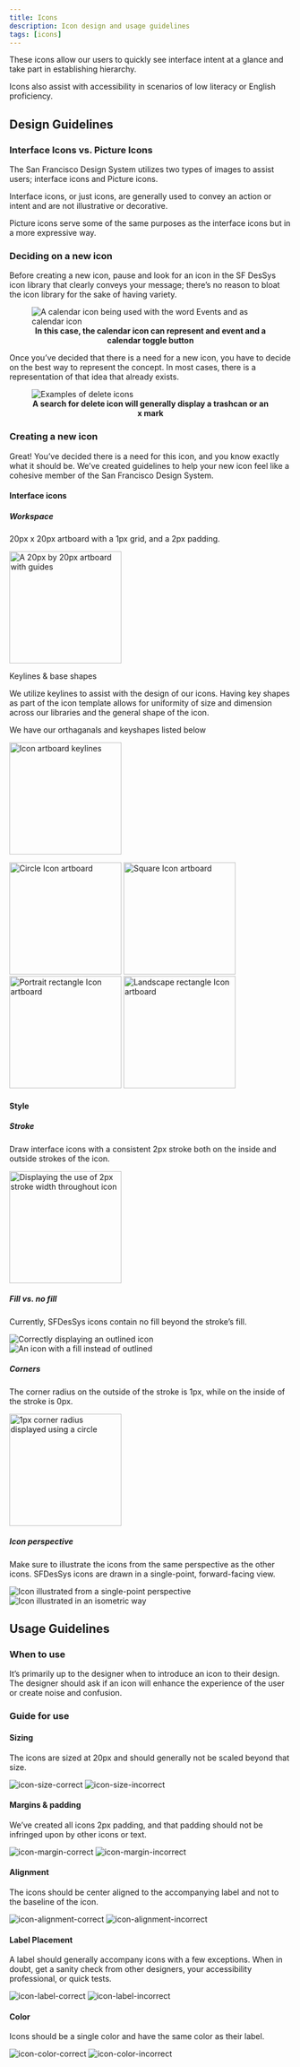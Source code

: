 ```yaml
---
title: Icons
description: Icon design and usage guidelines
tags: [icons]
---
```




These icons allow our users to quickly see interface intent at a glance and take part in establishing hierarchy.

Icons also assist with accessibility in scenarios of low literacy or English proficiency.

## Design Guidelines

### Interface Icons vs. Picture Icons

The San Francisco Design System utilizes two types of images to assist users; interface icons and Picture icons.

Interface icons, or just icons, are generally used to convey an action or intent and are not illustrative or decorative.

Picture icons serve some of the same purposes as the interface icons but in a more expressive way.

### Deciding on a new icon

Before creating a new icon, pause and look for an icon in the SF DesSys icon library that clearly conveys your message; there’s no reason to bloat the icon library for the sake of having variety.

<BigLink link="../libraries/iconsLibrary" label="SF DesSys icon library" />

<figure>
  <img
    className="w-1/1"
    alt="A calendar icon being used with the word Events and as calendar icon"
    src="https://user-images.githubusercontent.com/957314/152218822-6ca3e515-61df-4450-b287-9db715513ea0.png"
  />
  <figcaption align="center">
    <b>
      In this case, the calendar icon can represent and event and a calendar
      toggle button
    </b>
  </figcaption>
</figure>

Once you’ve decided that there is a need for a new icon, you have to decide on the best way to represent the concept. In most cases, there is a representation of that idea that already exists.

<figure>
  <img
    className="w-1/1"
    alt="Examples of delete icons"
    src="https://user-images.githubusercontent.com/957314/151464294-ac829556-2d12-49bb-b48d-14098d5dce13.png"
  />
  <figcaption align="center">
    <b>
      A search for delete icon will generally display a trashcan or an x mark
    </b>
  </figcaption>
</figure>

### Creating a new icon

Great! You’ve decided there is a need for this icon, and you know exactly what it should be. We’ve created guidelines to help your new icon feel like a cohesive member of the San Francisco Design System.

#### Interface icons

##### Workspace

20px x 20px artboard with a 1px grid, and a 2px padding.

<img
  width="200"
  alt="A 20px by 20px artboard with guides"
  src="https://user-images.githubusercontent.com/957314/151464344-9e35ce06-6602-4d9b-bc5f-cffd3f032d04.png"
/>

Keylines & base shapes

We utilize keylines to assist with the design of our icons. Having key shapes as part of the icon template allows for uniformity of size and dimension across our libraries and the general shape of the icon.

We have our orthaganals and keyshapes listed below

<img
  width="200"
  alt="Icon artboard keylines"
  src="https://user-images.githubusercontent.com/957314/151464591-dbf2724d-0cd9-45f2-b235-ef9a2634eb3b.png"
/>

<img
  width="200"
  alt="Circle Icon artboard"
  src="https://user-images.githubusercontent.com/957314/151464587-ea791823-872e-44d6-bdd1-9d5cf7f7ff7d.png"
/>
<img
  width="200"
  alt="Square Icon artboard"
  src="https://user-images.githubusercontent.com/957314/151464590-b9caa719-685a-47c8-aca6-b930b595ffe7.png"
/>
<img
  width="200"
  alt="Portrait rectangle Icon artboard"
  src="https://user-images.githubusercontent.com/957314/151464589-20fe39fb-6553-4863-b1d7-81bc7d88e455.png"
/>
<img
  width="200"
  alt="Landscape rectangle Icon artboard"
  src="https://user-images.githubusercontent.com/957314/151464588-4e40b571-f8bb-4538-8c6f-a47957339b31.png"
/>

#### Style

##### Stroke

Draw interface icons with a consistent 2px stroke both on the inside and outside strokes of the icon.

<img
  width="200"
  alt="Displaying the use of 2px stroke width throughout icon"
  src="https://user-images.githubusercontent.com/957314/151464770-67b3f744-8b1a-48e0-91f5-8eb61fd680bf.png"
/>

##### Fill vs. no fill

Currently, SFDesSys icons contain no fill beyond the stroke’s fill.

<DoDont>
  <Do reasons={["Icon is drawn with a stroke only"]}>
    <img
      className="w-1/1"
      alt="Correctly displaying an outlined icon"
      src="https://user-images.githubusercontent.com/957314/151464853-902b51be-0c6b-4794-b79e-ab711ac32329.png"
    />
  </Do>
  <Dont reasons={["The icon should not be filled with color"]}>
    <img
      className="w-1/1"
      alt="An icon with a fill instead of outlined"
      src="https://user-images.githubusercontent.com/957314/151464961-e526f296-bb78-45a0-8321-bc5c210792cb.png"
    />
  </Dont>
</DoDont>

##### Corners

The corner radius on the outside of the stroke is 1px, while on the inside of the stroke is 0px.

<img
  width="200"
  alt="1px corner radius displayed using a circle"
  src="https://user-images.githubusercontent.com/957314/151464813-5acc3f81-da90-49fe-99a6-d8519bbc4fe1.png"
/>

##### Icon perspective

Make sure to illustrate the icons from the same perspective as the other icons. SFDesSys icons are drawn in a single-point, forward-facing view.

<DoDont>
  <Do reasons={["Icons should be drawn from a single point"]}>
    <img
      className="w-1/1"
      alt="Icon illustrated from a single-point perspective"
      src="https://user-images.githubusercontent.com/957314/151465020-1a5c43cc-ba9f-4731-b6ee-b76cfe553a9d.png"
    />
  </Do>
  <Dont reasons={["Icon is drawn in an isometric style"]}>
    <img
      className="w-1/1"
      alt="Icon illustrated in an isometric way"
      src="https://user-images.githubusercontent.com/957314/151465093-5b4e364d-793b-464b-86e3-ac34465c2cb2.png"
    />
  </Dont>
</DoDont>

## Usage Guidelines

### When to use

It’s primarily up to the designer when to introduce an icon to their design. The designer should ask if an icon will enhance the experience of the user or create noise and confusion.

### Guide for use

#### Sizing

The icons are sized at 20px and should generally not be scaled beyond that size.

<DoDont>
  <Do reasons={["Icon is implemented at 20px"]}>
    <img
      className="w-1/1"
      alt="icon-size-correct"
      src="https://user-images.githubusercontent.com/957314/151465258-0f916e68-b94b-4183-9853-2aa8805f3ea6.png"
    />
  </Do>
  <Dont reasons={["Icon has been scaled beyond the recommended 20px"]}>
    <img
      className="w-1/1"
      alt="icon-size-incorrect"
      src="https://user-images.githubusercontent.com/957314/151465276-4ee44c10-dbfc-435f-83a0-e0ba1e342f7a.png"
    />
  </Dont>
</DoDont>

#### Margins & padding

We’ve created all icons 2px padding, and that padding should not be infringed upon by other icons or text.

<DoDont>
  <Do reasons={["The right padding of the icon is respected"]}>
    <img
      className="w-1/1"
      alt="icon-margin-correct"
      src="https://user-images.githubusercontent.com/957314/151465295-84677aab-e5f0-4c66-8935-00b3c4c7d4ac.png"
    />
  </Do>
  <Dont
    reasons={[
      "The right padding on the icon has been ignored and crowds the label",
    ]}
  >
    <img
      className="w-1/1"
      alt="icon-margin-incorrect"
      src="https://user-images.githubusercontent.com/957314/151465312-a47a07b4-e280-4e94-9415-c2a3fb7933cc.png"
    />
  </Dont>
</DoDont>

#### Alignment

The icons should be center aligned to the accompanying label and not to the baseline of the icon.

<DoDont>
  <Do reasons={["Icon is center aligned with the label"]}>
    <img
      className="w-1/1"
      alt="icon-alignment-correct"
      src="https://user-images.githubusercontent.com/957314/151465336-51e25205-6332-4d40-b7ff-4e6b3778fc3c.png"
    />
  </Do>
  <Dont reasons={["The icon and text should not sit on the same baseline"]}>
    <img
      className="w-1/1"
      alt="icon-alignment-incorrect"
      src="https://user-images.githubusercontent.com/957314/151465355-161d8d63-27e7-4836-b174-7b583dec1202.png"
    />
  </Dont>
</DoDont>

#### Label Placement

A label should generally accompany icons with a few exceptions. When in doubt, get a sanity check from other designers, your accessibility professional, or quick tests.

<DoDont>
  <Do reasons={["An uncommon icon has an accompanying label for clarity"]}>
    <img
      className="w-1/1"
      alt="icon-label-correct"
      src="https://user-images.githubusercontent.com/957314/151465383-ed53a872-1579-4f89-8a8b-c492735e7e09.png"
    />
  </Do>
  <Dont
    reasons={[
      "The icon is alone in the button and its purpose may not be clear",
    ]}
  >
    <img
      className="w-1/1"
      alt="icon-label-incorrect"
      src="https://user-images.githubusercontent.com/957314/151465406-0c81e84a-5916-4d44-8a20-66c8d6b36142.png"
    />
  </Dont>
</DoDont>

#### Color

Icons should be a single color and have the same color as their label.

<DoDont>
  <Do reasons={["The icon and label are both the same slate blue"]}>
    <img
      className="w-1/1"
      alt="icon-color-correct"
      src="https://user-images.githubusercontent.com/957314/151465434-449ccd31-a1e4-48f5-a8b6-38f9b87632b1.png"
    />
  </Do>
  <Dont reasons={["The icon's color should be updated to match the label"]}>
    <img
      className="w-1/1"
      alt="icon-color-incorrect"
      src="https://user-images.githubusercontent.com/957314/151465468-c3ca2ba3-5c91-4768-a4a0-3bce6b976eef.png"
    />
  </Dont>
</DoDont>
